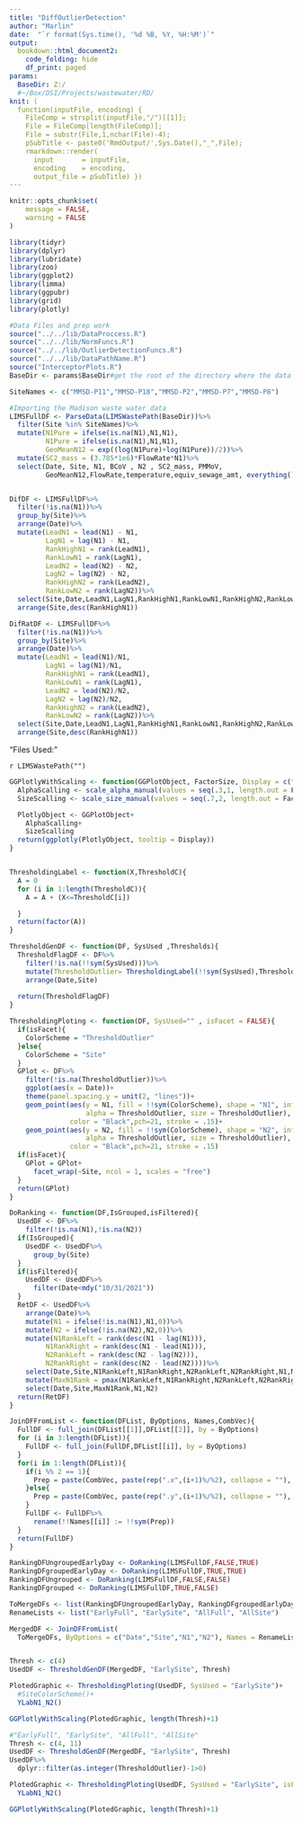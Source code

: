 ```yaml
---
title: "DiffOutlierDetection"
author: "Marlin"
date:  "`r format(Sys.time(), '%d %B, %Y, %H:%M')`"
output: 
  bookdown::html_document2: 
    code_folding: hide
    df_print: paged
params:
  BaseDir: Z:/
  #~/Box/DSI/Projects/wastewater/RD/
knit: (
  function(inputFile, encoding) { 
    FileComp = strsplit(inputFile,"/")[[1]];
    File = FileComp[length(FileComp)];
    File = substr(File,1,nchar(File)-4);
    pSubTitle <- paste0('RmdOutput/',Sys.Date(),"_",File);
    rmarkdown::render( 
      input       = inputFile, 
      encoding    = encoding, 
      output_file = pSubTitle) })
---
```


```r
knitr::opts_chunk$set(
	message = FALSE,
	warning = FALSE
)
```


```r
library(tidyr)
library(dplyr)
library(lubridate)
library(zoo)
library(ggplot2)
library(limma)
library(ggpubr)
library(grid)
library(plotly)

#Data Files and prep work
source("../../lib/DataProccess.R")
source("../../lib/NormFuncs.R")
source("../../lib/OutlierDetectionFuncs.R")
source("../../lib/DataPathName.R")
source("InterceptorPlots.R")
BaseDir <- params$BaseDir#get the root of the directory where the data is stored
```

```r
SiteNames <- c("MMSD-P11","MMSD-P18","MMSD-P2","MMSD-P7","MMSD-P8")

#Importing the Madison waste water data
LIMSFullDF <- ParseData(LIMSWastePath(BaseDir))%>%
  filter(Site %in% SiteNames)%>%
  mutate(N1Pure = ifelse(is.na(N1),N1,N1),
         N1Pure = ifelse(is.na(N1),N1,N1),
         GeoMeanN12 = exp((log(N1Pure)+log(N1Pure))/2))%>%
  mutate(SC2_mass = (3.785*1e6)*FlowRate*N1)%>%
  select(Date, Site, N1, BCoV , N2 , SC2_mass, PMMoV,
         GeoMeanN12,FlowRate,temperature,equiv_sewage_amt, everything())


DifDF <- LIMSFullDF%>%
  filter(!is.na(N1))%>%
  group_by(Site)%>%
  arrange(Date)%>%
  mutate(LeadN1 = lead(N1) - N1,
         LagN1 = lag(N1) - N1,
         RankHighN1 = rank(LeadN1),
         RankLowN1 = rank(LagN1),
         LeadN2 = lead(N2) - N2,
         LagN2 = lag(N2) - N2,
         RankHighN2 = rank(LeadN2),
         RankLowN2 = rank(LagN2))%>%
  select(Site,Date,LeadN1,LagN1,RankHighN1,RankLowN1,RankHighN2,RankLowN2,everything())%>%
  arrange(Site,desc(RankHighN1))

DifRatDF <- LIMSFullDF%>%
  filter(!is.na(N1))%>%
  group_by(Site)%>%
  arrange(Date)%>%
  mutate(LeadN1 = lead(N1)/N1,
         LagN1 = lag(N1)/N1,
         RankHighN1 = rank(LeadN1),
         RankLowN1 = rank(LagN1),
         LeadN2 = lead(N2)/N2,
         LagN2 = lag(N2)/N2,
         RankHighN2 = rank(LeadN2),
         RankLowN2 = rank(LagN2))%>%
  select(Site,Date,LeadN1,LagN1,RankHighN1,RankLowN1,RankHighN2,RankLowN2,everything())%>%
  arrange(Site,desc(RankHighN1))

```

"Files Used: "

`r LIMSWastePath("")`


```r
GGPlotlyWithScaling <- function(GGPlotObject, FactorSize, Display = c("Date","N1","N2")){
  AlphaScalling <- scale_alpha_manual(values = seq(.3,1, length.out = FactorSize))
  SizeScalling <- scale_size_manual(values = seq(.7,2, length.out = FactorSize))

  PlotlyObject <- GGPlotObject+
    AlphaScalling+
    SizeScalling
  return(ggplotly(PlotlyObject, tooltip = Display))
}


ThresholdingLabel <- function(X,ThresholdC){
  A = 0
  for (i in 1:length(ThresholdC)){
    A = A + (X<=ThresholdC[i])

  }
  return(factor(A))
}

ThresholdGenDF <- function(DF, SysUsed ,Thresholds){
  ThresholdFlagDF <- DF%>%
    filter(!is.na(!!sym(SysUsed)))%>%
    mutate(ThresholdOutlier= ThresholdingLabel(!!sym(SysUsed),Thresholds))%>%
    arrange(Date,Site)
  
  return(ThresholdFlagDF)
}

ThresholdingPloting <- function(DF, SysUsed="" , isFacet = FALSE){
  if(isFacet){
    ColorScheme = "ThresholdOutlier"
  }else{
    ColorScheme = "Site"
  }
  GPlot <- DF%>%
    filter(!is.na(ThresholdOutlier))%>%
    ggplot(aes(x = Date))+
    theme(panel.spacing.y = unit(2, "lines"))+
    geom_point(aes(y = N1, fill = !!sym(ColorScheme), shape = "N1", info = !!sym(SysUsed),
                   alpha = ThresholdOutlier, size = ThresholdOutlier),
               color = "Black",pch=21, stroke = .15)+
    geom_point(aes(y = N2, fill = !!sym(ColorScheme), shape = "N2", info = !!sym(SysUsed),
                   alpha = ThresholdOutlier, size = ThresholdOutlier),
               color = "Black",pch=21, stroke = .15)
  if(isFacet){
    GPlot = GPlot+
      facet_wrap(~Site, ncol = 1, scales = "free")
  }
  return(GPlot)
}

```


```r
DoRanking <- function(DF,IsGrouped,isFiltered){
  UsedDF <- DF%>%
    filter(!is.na(N1),!is.na(N2))
  if(IsGrouped){
    UsedDF <- UsedDF%>%
      group_by(Site)
  }
  if(isFiltered){
    UsedDF <- UsedDF%>%
      filter(Date<mdy("10/31/2021"))
  }
  RetDF <- UsedDF%>%
    arrange(Date)%>%
    mutate(N1 = ifelse(!is.na(N1),N1,0))%>%
    mutate(N2 = ifelse(!is.na(N2),N2,0))%>%
    mutate(N1RankLeft = rank(desc(N1 - lag(N1))),
         N1RankRight = rank(desc(N1 - lead(N1))),
         N2RankLeft = rank(desc(N2 - lag(N2))),
         N2RankRight = rank(desc(N2 - lead(N2))))%>%
    select(Date,Site,N1RankLeft,N1RankRight,N2RankLeft,N2RankRight,N1,N2)%>%
    mutate(MaxN1Rank = pmax(N1RankLeft,N1RankRight,N2RankLeft,N2RankRight))%>%
    select(Date,Site,MaxN1Rank,N1,N2)
  return(RetDF)
}

JoinDFFromList <- function(DFList, ByOptions, Names,CombVec){
  FullDF <- full_join(DFList[[1]],DFList[[2]], by = ByOptions)
  for (i in 3:length(DFList)){
    FullDF <- full_join(FullDF,DFList[[i]], by = ByOptions)
  }
  for(i in 1:length(DFList)){
    if(i %% 2 == 1){
      Prep = paste(CombVec, paste(rep(".x",(i+1)%/%2), collapse = ""), sep = "")
    }else{
      Prep = paste(CombVec, paste(rep(".y",(i+1)%/%2), collapse = ""), sep = "")
    }
    FullDF <- FullDF%>%
      rename(!!Names[[i]] := !!sym(Prep))
  }
  return(FullDF)
}
```


```r
RankingDFUngroupedEarlyDay <- DoRanking(LIMSFullDF,FALSE,TRUE)
RankingDFgroupedEarlyDay <- DoRanking(LIMSFullDF,TRUE,TRUE)
RankingDFUngrouped <- DoRanking(LIMSFullDF,FALSE,FALSE)
RankingDFgrouped <- DoRanking(LIMSFullDF,TRUE,FALSE)

ToMergeDFs <- list(RankingDFUngroupedEarlyDay, RankingDFgroupedEarlyDay, RankingDFUngrouped, RankingDFgrouped)
RenameLists <- list("EarlyFull", "EarlySite", "AllFull", "AllSite")

MergedDF <- JoinDFFromList(
  ToMergeDFs, ByOptions = c("Date","Site","N1","N2"), Names = RenameLists, CombVec = "MaxN1Rank")



```


```r

Thresh <- c(4)
UsedDF <- ThresholdGenDF(MergedDF, "EarlySite", Thresh)

PlotedGraphic <- ThresholdingPloting(UsedDF, SysUsed = "EarlySite")+
  #SiteColorScheme()+
  YLabN1_N2()

GGPlotlyWithScaling(PlotedGraphic, length(Thresh)+1)

```


```r
#"EarlyFull", "EarlySite", "AllFull", "AllSite"
Thresh <- c(4, 11)
UsedDF <- ThresholdGenDF(MergedDF, "EarlySite", Thresh)
UsedDF%>%
  dplyr::filter(as.integer(ThresholdOutlier)-1>0)

PlotedGraphic <- ThresholdingPloting(UsedDF, SysUsed = "EarlySite", isFacet =TRUE)+
  YLabN1_N2()

GGPlotlyWithScaling(PlotedGraphic, length(Thresh)+1)
```